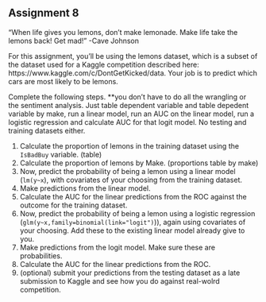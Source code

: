 Assignment 8
---

"When life gives you lemons, don’t make lemonade. Make life take the lemons back! Get mad!" -Cave Johnson

For this assignment, you'll be using the lemons dataset, which is a subset of the dataset used for a Kaggle competition described here: 
https://www.kaggle.com/c/DontGetKicked/data. Your job is to predict which cars are most likely to be lemons. 

Complete the following steps.
**you don't have to do all the wrangling or the sentiment analysis. Just table dependent variable and table depedent variable by make, run a linear model, run an AUC on the linear model, run a logistic regression and calculate AUC for that logit model. No testing and training datasets either. 

1. Calculate the proportion of lemons in the training dataset using the `IsBadBuy` variable. (table)
2. Calculate the proportion of lemons by Make. (proportions table by make)
3. Now, predict the probability of being a lemon using a linear model (`lm(y~x`), with covariates of your choosing from the training dataset. 
4. Make predictions from the linear model.
5. Calculate the AUC for the linear predictions from the ROC against the outcome for the training dataset. 
6. Now, predict the probability of being a lemon using a logistic regression (`glm(y~x,family=binomial(link="logit")`)), again using covariates of your choosing. Add these to the existing linear model already give to you.  
7. Make predictions from the logit model. Make sure these are probabilities. 
8. Calculate the AUC for the linear predictions from the ROC. 
9. (optional) submit your predictions from the testing dataset as a late submission to Kaggle and see how you do against real-wolrd competition. 